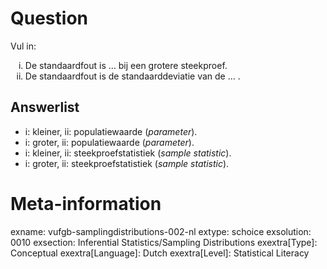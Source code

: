 Question
========
Vul in:

i. De standaardfout is ... bij een grotere steekproef.
ii. De standaardfout is de standaarddeviatie van de ... .

Answerlist
----------
* i: kleiner, ii: populatiewaarde (*parameter*).
* i: groter, ii: populatiewaarde (*parameter*).
* i: kleiner, ii: steekproefstatistiek (*sample statistic*).
* i: groter, ii: steekproefstatistiek (*sample statistic*).

Meta-information
================
exname: vufgb-samplingdistributions-002-nl
extype: schoice
exsolution: 0010
exsection: Inferential Statistics/Sampling Distributions
exextra[Type]: Conceptual
exextra[Language]: Dutch
exextra[Level]: Statistical Literacy